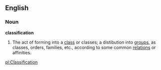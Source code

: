 ==English==

===Noun===

'''classification'''

#The act of forming into a [[class]] or classes; a distibution into [[group]]s, as classes, orders, families, etc., according to some common [[relation]]s or affinities.

[[pl:Classification]]
